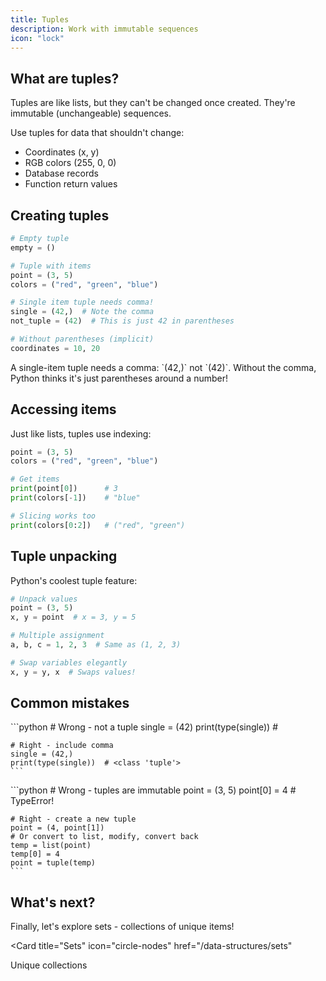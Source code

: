 ```yaml
---
title: Tuples
description: Work with immutable sequences
icon: "lock"
---
```


## What are tuples?

Tuples are like lists, but they can't be changed once created. They're immutable (unchangeable) sequences.

Use tuples for data that shouldn't change:
- Coordinates (x, y)
- RGB colors (255, 0, 0)
- Database records
- Function return values

## Creating tuples

```python
# Empty tuple
empty = ()

# Tuple with items
point = (3, 5)
colors = ("red", "green", "blue")

# Single item tuple needs comma!
single = (42,)  # Note the comma
not_tuple = (42)  # This is just 42 in parentheses

# Without parentheses (implicit)
coordinates = 10, 20
```

<Warning>
  A single-item tuple needs a comma: `(42,)` not `(42)`. Without the comma, Python thinks it's just parentheses around a number!
</Warning>

## Accessing items

Just like lists, tuples use indexing:

```python
point = (3, 5)
colors = ("red", "green", "blue")

# Get items
print(point[0])      # 3
print(colors[-1])    # "blue"

# Slicing works too
print(colors[0:2])   # ("red", "green")
```

## Tuple unpacking

Python's coolest tuple feature:

```python
# Unpack values
point = (3, 5)
x, y = point  # x = 3, y = 5

# Multiple assignment
a, b, c = 1, 2, 3  # Same as (1, 2, 3)

# Swap variables elegantly
x, y = y, x  # Swaps values!
```

## Common mistakes

<AccordionGroup>
  <Accordion title="Forgetting comma in single tuple">
    ```python
    # Wrong - not a tuple
    single = (42)
    print(type(single))  # <class 'int'>
    
    # Right - include comma
    single = (42,)
    print(type(single))  # <class 'tuple'>
    ```
  </Accordion>

  <Accordion title="Trying to modify tuples">
    ```python
    # Wrong - tuples are immutable
    point = (3, 5)
    point[0] = 4  # TypeError!
    
    # Right - create a new tuple
    point = (4, point[1])
    # Or convert to list, modify, convert back
    temp = list(point)
    temp[0] = 4
    point = tuple(temp)
    ```
  </Accordion>

</AccordionGroup>

## What's next?

Finally, let's explore sets - collections of unique items!

<Card
  title="Sets"
  icon="circle-nodes"
  href="/data-structures/sets"
>
  Unique collections
</Card>